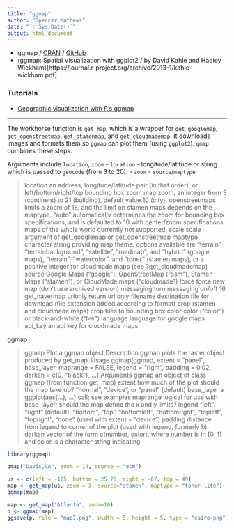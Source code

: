 ```yaml
---
title: "ggmap"
author: "Spencer Mathews"
date: "`r Sys.Date()`"
output: html_document
---
```



- ggmap / [CRAN](CRAN - Package ggmap) / [GitHub](https://github.com/dkahle/ggmap)
- (ggmap: Spatial Visualization with
ggplot2 / by David Kahle and Hadley Wickham)[https://journal.r-project.org/archive/2013-1/kahle-wickham.pdf]

### Tutorials

- [Geographic visualization with R's ggmap](http://blog.dominodatalab.com/geographic-visualization-with-rs-ggmaps/)

---

The workhorse function is `get_map`, which is a wrapper for `get_googlemap`, `get_openstreetmap`, `get_stamenmap`, and `get_cloudmademap`. It downloads images and formats them so `ggmap` can plot them (using `ggplot2`). `qmap` combines these steps.

Arguments include `location`, `zoom`
- `location` - longitude/latitude or string which is passed to `geocode`
(from 3 to 20).
- `zoom`
- `source`/`maptype`

> location an address, longitude/latitude pair (in that order), or left/bottom/right/top bounding
box
zoom map zoom, an integer from 3 (continent) to 21 (building), default value 10 (city).
openstreetmaps limits a zoom of 18, and the limit on stamen maps depends
on the maptype. "auto" automatically determines the zoom for bounding box
specifications, and is defaulted to 10 with center/zoom specifications. maps of
the whole world currently not supported.
scale scale argument of get_googlemap or get_openstreetmap
maptype character string providing map theme. options available are "terrain", "terrainbackground",
"satellite", "roadmap", and "hybrid" (google maps), "terrain", "watercolor",
and "toner" (stamen maps), or a positive integer for cloudmade maps
(see ?get_cloudmademap)
source Google Maps ("google"), OpenStreetMap ("osm"), Stamen Maps ("stamen"), or
CloudMade maps ("cloudmade")
force force new map (don’t use archived version)
messaging turn messaging on/off
16 get_navermap
urlonly return url only
filename destination file for download (file extension added according to format)
crop (stamen and cloudmade maps) crop tiles to bounding box
color color ("color") or black-and-white ("bw")
language language for google maps
api_key an api key for cloudmade maps



ggmap

> ggmap Plot a ggmap object
Description
> ggmap plots the raster object produced by get_map.
Usage
ggmap(ggmap, extent = "panel", base_layer, maprange = FALSE,
legend = "right", padding = 0.02, darken = c(0, "black"), ...)
Arguments
ggmap an object of class ggmap (from function get_map)
extent how much of the plot should the map take up? "normal", "device", or "panel"
(default)
base_layer a ggplot(aes(...), ...) call; see examples
maprange logical for use with base_layer; should the map define the x and y limits?
legend "left", "right" (default), "bottom", "top", "bottomleft", "bottomright", "topleft",
"topright", "none" (used with extent = "device")
padding distance from legend to corner of the plot (used with legend, formerly b)
darken vector of the form c(number, color), where number is in [0, 1] and color is a
character string indicating

```r
library(ggmap)
```

```r
qmap("Davis,CA", zoom = 14, source = "osm")
```


```r
us <- c(left = -125, bottom = 25.75, right = -67, top = 49)
map <- get_map(us, zoom = 3, source="stamen", maptype = "toner-lite")
ggmap(map)
```



```r
map <- get_map("Atlanta", zoom=10)
p <- ggmap(map)
ggsave(p, file = "map7.png", width = 5, height = 5, type = "cairo-png")  
```

